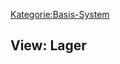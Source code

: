 [[Kategorie:Basis-System]]
== View: Lager==
{{PluginInfo
|plugin=ch.elexis
| category=ch.elexis.datenKategorie
| wikiName=ChElexisViewsLagerview
| Iatrix-Hilfe=[http://www.iatrix.org/pmwiki.php?n=Elexishilfe.Lager http://www.iatrix.org/pmwiki.php?n=Elexishilfe.Lager]
| view_name=View
| name=elexis
| description=Elexis Basismodul
| category=invisible
| license=EPL
| first_commit_date=2007-06-24
| first_commit_author=rgw_ch
| responsible=weirich@elexis.ch
| type=Basis-System


}}
